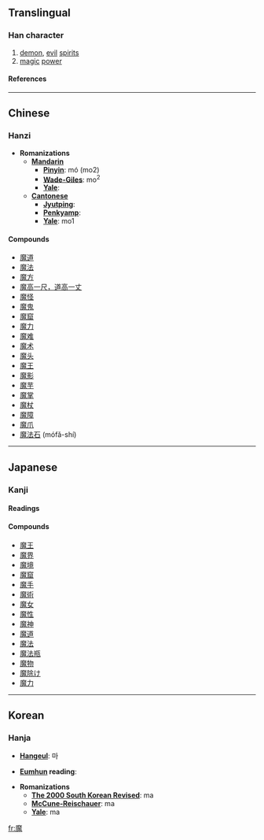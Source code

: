 ==Translingual==
===Han character===
{{Han char|rn=194|rad=鬼|as=11|sn=21|four=0021<sub>3</sub>|canj=戈金竹山戈 (ICHUI), 戈木竹山戈 (IDHUI)}}
# [[demon]], [[evil]] [[spirits]]
# [[magic]] [[power]]
====References====
{{Han ref|kx=1462.670|dkj=45906|dj=1997.020|hdz=74436.110|uh=9B54|ud=39764|bh=C55D|bd=50525}}
----

==Chinese==
===Hanzi===


* '''Romanizations'''
** '''[[Mandarin]]'''
*** '''[[Pinyin]]''': mó (mo2)
*** '''[[Wade-Giles]]''': mo<sup>2</sup>
*** '''[[Yale]]''': 
** '''[[Cantonese]]'''
*** '''[[Jyutping]]''':
*** '''[[Penkyamp]]''': 
*** '''[[Yale]]''': mo1

====Compounds====
*[[魔道]]
*[[魔法]]
*[[魔方]]
*[[魔高一尺，道高一丈]]
*[[魔怪]]
*[[魔鬼]]
*[[魔窟]]
*[[魔力]]
*[[魔难]]
*[[魔术]]
*[[魔头]]
*[[魔王]]
*[[魔影]]
*[[魔芋]]
*[[魔掌]]
*[[魔杖]]
*[[魔障]]
*[[魔爪]]
*[[魔法石]] (mófǎ-shí)


----

==Japanese==
===Kanji===


{{ja-kanji|grade=|rs=鬼11}}
====Readings====
{{ja-readings|on=[[ま]] (ma), [[ば]] (ba)|kun=[[まもの]] (mamono)}}

====Compounds====
*[[魔王]]
*[[魔界]]
*[[魔境]]
*[[魔窟]]
*[[魔手]]
*[[魔術]]
*[[魔女]]
*[[魔性]]
*[[魔神]]
*[[魔道]]
*[[魔法]]
*[[魔法瓶]]
*[[魔物]]
*[[魔除け]]
*[[魔力]]


----

==Korean==
===Hanja===

* '''[[Hangeul]]''': 마

* '''[[Eumhun]] reading''': 

* '''Romanizations'''
** '''[[The 2000 South Korean Revised Romanization|The 2000 South Korean Revised]]''': ma
** '''[[McCune-Reischauer]]''': ma
** '''[[Yale]]''': ma


[[fr:魔]]